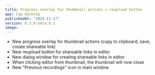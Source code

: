 ```yaml
---
title: Progress overlay for thumbnail actions + reupload button
app: Cap Desktop
publishedAt: "2024-11-17"
version: 0.3.0-beta.9.1
image:
---
```


- New progress overlay for thumbnail actions (copy to clipboard, save, create shareable link)
- New reupload button for shareable links in editor
- New dialog window for creating shareable links in editor
- When clicking editor from thumbnail, the thumbnail will now close
- New "Previous recordings" icon in main window